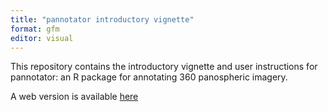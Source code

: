 ```yaml
---
title: "pannotator introductory vignette"
format: gfm
editor: visual
---
```


This repository contains the introductory vignette and user instructions for pannotator: an R package for annotating 360 panospheric imagery.

A web version is available [here](https://nunzioknerr.github.io/pannotator_package_vignette/)
